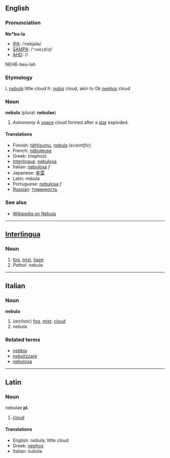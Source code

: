 ==English==

===Pronunciation===
'''Ne*bu-la'''
*[[IPA]]: /ˈnebjələ/
*[[SAMPA]]: /<tt>"nebj@l@</tt>/
*[[AHD]]: //
NEHB-beu-lah

===Etymology===
L ''[[nebula]]'' little cloud fr. ''[[nubis]]'' cloud, akin to Gk ''[[nephos]]'' cloud

===Noun===
'''nebula''' (plural: '''nebulae''')
# ''Astronomy'' A [[space]] cloud formed after a [[star]] exploded.

====Translations====
*Finnish: [[tähtisumu]], [[nebula]] (''scientific'')
*French: [[nébuleuse]]
*Greek: (nephos)
*[[Interlingua]]: [[nebulosa]]
*Italian: [[nebulosa]] ''f''
*Japanese: [[星雲]]
*Latin: nebula
*Portuguese: [[nebulosa]] ''f''
*[[Russian]]: [[туманность]]

===See also===
*[[wikipedia:en:Nebula|Wikipedia on Nebula]]

----

==[[Interlingua]]==
===Noun===
# [[fog]], [[mist]], [[haze]]
# ''Pathol.'' nebula

----

==Italian==
===Noun===
'''nebula'''

# (''archaic'') [[fog]], [[mist]]; [[cloud]]
# nebula

===Related terms===
*[[nebbia]]
*[[nebulizzare]]
*[[nebulosa]]

----

==Latin==
===Noun===
nebulae '''pl.'''

# [[cloud]]

====Translations====
*English: nebula, little cloud
*Greek: [[nephos]]
*Italian: nubola